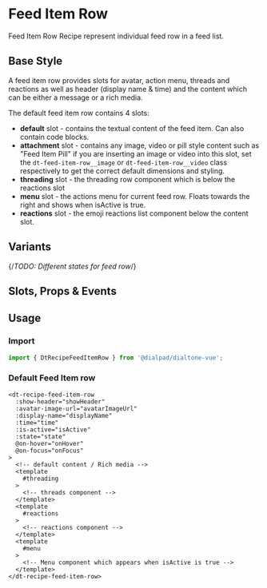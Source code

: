 

<Meta of={FeedItemRowStories}/>

# Feed Item Row

<Subtitle>
  Feed Item Row Recipe represent individual feed row in a feed list.
</Subtitle>

## Base Style

A feed item row provides slots for avatar, action menu, threads and reactions as well as header (display name & time)
and the content which can be either a message or a rich media.

The default feed item row contains 4 slots:

- **default** slot - contains the textual content of the feed item. Can also contain code blocks.
- **attachment** slot - contains any image, video or pill style content such as "Feed Item Pill" if you are inserting an
  image or video into this slot, set the `dt-feed-item-row__image` or `dt-feed-item-row__video` class respectively to
  get the correct default dimensions and styling.
- **threading** slot - the threading row component which is below the reactions slot
- **menu** slot - the actions menu for current feed row. Floats towards the right and shows when isActive is true.
- **reactions** slot - the emoji reactions list component below the content slot.

<Canvas>
  <Story of={FeedItemRowStories.Default} />
</Canvas>

## Variants

<Canvas>
  <Story of={FeedItemRowStories.Variants} />
</Canvas>

{/*TODO: Different states for feed row*/}

## Slots, Props & Events

<Controls />

## Usage

### Import

```jsx
import { DtRecipeFeedItemRow } from '@dialpad/dialtone-vue';
```

### Default Feed Item row

```vue
<dt-recipe-feed-item-row
  :show-header="showHeader"
  :avatar-image-url="avatarImageUrl"
  :display-name="displayName"
  :time="time"
  :is-active="isActive"
  :state="state"
  @on-hover="onHover"
  @on-focus="onFocus"
>
  <!-- default content / Rich media -->
  <template
    #threading
  >
    <!-- threads component -->
  </template>
  <template
    #reactions
  >
    <!-- reactions component -->
  </template>
  <template
    #menu
  >
    <!-- Menu component which appears when isActive is true -->
  </template>
</dt-recipe-feed-item-row>
```
